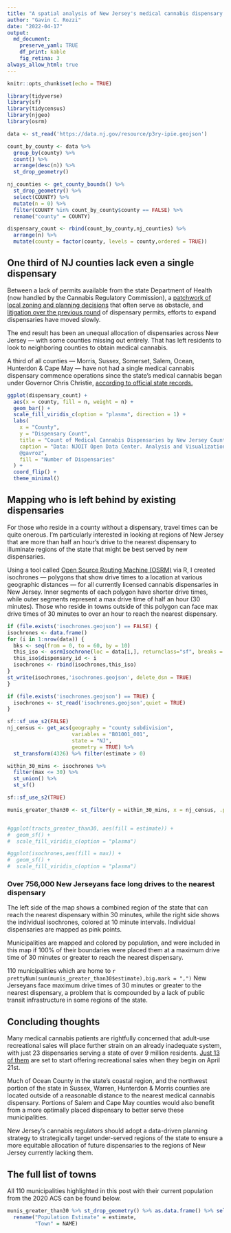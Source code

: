 ```yaml
---
title: "A spatial analysis of New Jersey's medical cannabis dispensary accesibility"
author: "Gavin C. Rozzi"
date: "2022-04-17"
output:
  md_document:
    preserve_yaml: TRUE
    df_print: kable
    fig_retina: 3
always_allow_html: true
---
```


```r
knitr::opts_chunk$set(echo = TRUE)
```


```r
library(tidyverse)
library(sf)
library(tidycensus)
library(njgeo)
library(osrm)

data <- st_read('https://data.nj.gov/resource/p3ry-ipie.geojson')

count_by_county <- data %>%
  group_by(county) %>%
  count() %>%
  arrange(desc(n)) %>%
  st_drop_geometry()

nj_counties <- get_county_bounds() %>%
  st_drop_geometry() %>%
  select(COUNTY) %>%
  mutate(n = 0) %>%
  filter(COUNTY %in% count_by_county$county == FALSE) %>%
  rename("county" = COUNTY)

dispensary_count <- rbind(count_by_county,nj_counties) %>%
  arrange(n) %>%
  mutate(county = factor(county, levels = county,ordered = TRUE))
```

## One third of NJ counties lack even a single dispensary

Between a lack of permits available from the state Department of Health (now handled by the Cannabis Regulatory Commission), a [patchwork of local zoning and planning decisions](https://www.app.com/story/news/local/new-jersey/marijuana/2022/04/14/nj-weed-legalization-toms-river-consider-medical-pot-businesses/7289527001/) that often serve as obstacle, and [litigation over the previous round](https://www.njcourts.gov/attorneys/assets/opinions/appellate/published/a2204-18a2219-18a2276-18a2278-18a2283-18a2288-18a2292-18a2305-18.pdf?c=fHo) of dispensary permits, efforts to expand dispensaries have moved slowly.

The end result has been an unequal allocation of dispensaries across New Jersey —  with some counties missing out entirely. That has left residents to look to neighboring counties to obtain medical cannabis.

A third of all counties — Morris, Sussex, Somerset, Salem, Ocean, Hunterdon & Cape May — have not had a single medical cannabis dispensary commence operations since the state's medical cannabis began under Governor Chris Christie, [according to official state records.](https://data.nj.gov/Reference-Data/New-Jersey-Cannabis-Dispensary-List/p3ry-ipie)

```r
ggplot(dispensary_count) +
  aes(x = county, fill = n, weight = n) +
  geom_bar() +
  scale_fill_viridis_c(option = "plasma", direction = 1) +
  labs(
    x = "County",
    y = "Dispensary Count",
    title = "Count of Medical Cannabis Dispensaries by New Jersey County",
    caption = "Data: NJOIT Open Data Center. Analysis and Visualization by Gavin Rozzi,
    @gavroz",
    fill = "Number of Dispensaries"
  ) +
  coord_flip() +
  theme_minimal()
```

## Mapping who is left behind by existing dispensaries

For those who reside in a county without a dispensary, travel times can be quite onerous. I'm particularly interested in looking at regions of New Jersey that are more than half an hour's drive to the nearest dispensary to illuminate regions of the state that might be best served by new dispensaries.

Using a tool called [Open Source Routing Machine (OSRM)](http://project-osrm.org) via R, I created isochrones — polygons that show drive times to a location at various geographic distances — for all currently licensed cannabis dispensaries in New Jersey. Inner segments of each polygon have shorter drive times, while outer segments represent a max drive time of half an hour (30 minutes). Those who reside in towns outside of this polygon can face max drive times of 30 minutes to over an hour to reach the nearest dispensary.


```r
if (file.exists('isochrones.geojson') == FALSE) {
isochrones <- data.frame()
for (i in 1:nrow(data)) {
  bks <- seq(from = 0, to = 60, by = 10)
  this_iso <- osrmIsochrone(loc = data[i,], returnclass="sf", breaks = bks)
  this_iso$dispensary_id <- i
  isochrones <- rbind(isochrones,this_iso)
}
st_write(isochrones,'isochrones.geojson', delete_dsn = TRUE)
}

if (file.exists('isochrones.geojson') == TRUE) {
  isochrones <- st_read('isochrones.geojson',quiet = TRUE)
}
```



```r
sf::sf_use_s2(FALSE)
nj_census <- get_acs(geography = "county subdivision", 
                     variables = "B01001_001",
                     state = "NJ",
                     geometry = TRUE) %>%
  st_transform(4326) %>% filter(estimate > 0)

within_30_mins <- isochrones %>% 
  filter(max <= 30) %>%
  st_union() %>%
  st_sf()

sf::sf_use_s2(TRUE)

munis_greater_than30 <- st_filter(y = within_30_mins, x = nj_census, .predicate = st_disjoint)


#ggplot(tracts_greater_than30, aes(fill = estimate)) +
#  geom_sf() +
#  scale_fill_viridis_c(option = "plasma")

#ggplot(isochrones,aes(fill = max)) +
#  geom_sf() +
#  scale_fill_viridis_c(option = "plasma")

```

### Over 756,000 New Jerseyans face long drives to the nearest dispensary

The left side of the map shows a combined region of the state that can reach the nearest dispensary within 30 minutes, while the right side shows the individual isochrones, colored at 10 minute intervals. Individual dispensaries are mapped as pink points.

Municipalities are mapped and colored by population, and were included in this map if 100% of their boundaries were placed them at a maximum drive time of 30 minutes or greater to reach the nearest dispensary.

110 municipalities which are home to `r prettyNum(sum(munis_greater_than30$estimate),big.mark = ",")` New Jerseyans face maximum drive times of 30 minutes or greater to the nearest dispensary, a problem that is compounded by a lack of public transit infrastructure in some regions of the state.

## Concluding thoughts

Many medical cannabis patients are rightfully concerned that adult-use recreational sales will place further strain on an already inadequate system, with just 23 dispensaries serving a state of over 9 million residents. [Just 13 of them](https://www.app.com/story/news/local/new-jersey/marijuana/2022/04/11/nj-marijuana-legalization-medical-dispensaries-sales-approved/9533448002/) are set to start offering recreational sales when they begin on April 21st.

Much of Ocean County in the state's coastal region, and the northwest portion of the state in Sussex, Warren, Hunterdon & Morris counties are located outside of a reasonable distance to the nearest medical cannabis dispensary. Portions of Salem and Cape May counties would also benefit from a more optimally placed dispensary to better serve these municipalities.

New Jersey's cannabis regulators should adopt a data-driven planning strategy to strategically target under-served regions of the state to ensure a more equitable allocation of future dispensaries to the regions of New Jersey currently lacking them.

## The full list of towns

All 110 municipalities highlighted in this post with their current population from the 2020 ACS can be found below.

```r
munis_greater_than30 %>% st_drop_geometry() %>% as.data.frame() %>% select(NAME,estimate) %>%
  rename("Population Estimate" = estimate,
         "Town" = NAME)
```

